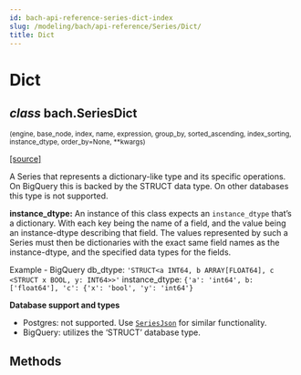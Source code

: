 ```yaml
---
id: bach-api-reference-series-dict-index
slug: /modeling/bach/api-reference/Series/Dict/
title: Dict
---
```


# Dict

<div className="class">

## <span className="type-annotation"><em>class</em></span> <span className="additional-name">bach.</span><span className="name">SeriesDict</span>

<small className="parameter-list">(<span className="parameter" id="engine">engine</span>, <span className="parameter" id="base_node">base_node</span>, <span className="parameter" id="index">index</span>, <span className="parameter" id="name">name</span>, <span className="parameter" id="expression">expression</span>, <span className="parameter" id="group_by">group_by</span>, <span className="parameter" id="sorted_ascending">sorted_ascending</span>, <span className="parameter" id="index_sorting">index_sorting</span>, <span className="parameter" id="instance_dtype">instance_dtype</span>, <span className="parameter" id="order_by">order_by=None</span>, <span className="parameter" id="**">\*\*kwargs</span>)</small>


&#8203;<span className="view-source">[[source]](https://github.com/objectiv/objectiv-analytics/blob/main/bach/bach/series/series_dict.py)</span>

<div className="content">

A Series that represents a dictionary-like type and its specific operations.
On BigQuery this is backed by the STRUCT data type. On other databases this type is not supported.

**instance_dtype:**
An instance of this class expects an `instance_dtype` that’s a dictionary. With each key being the
name of a field, and the value being an instance-dtype describing that field. The values represented by
such a Series must then be dictionaries with the exact same field names as the instance-dtype, and the
specified data types for the fields.

Example -
BigQuery db_dtype: `'STRUCT<a INT64, b ARRAY[FLOAT64], c <STRUCT x BOOL, y: INT64>>'`
instance_dtype: `{'a': 'int64', b: ['float64'], 'c': {'x': 'bool', 'y': 'int64'}`

**Database support and types**

* Postgres: not supported. Use [`SeriesJson`](/modeling/bach/api-reference/Series/Json/index.mdx#bach.SeriesJson) for similar functionality.
* BigQuery: utilizes the ‘STRUCT’ database type.


</div>


</div>

## Methods

<div className="table-autosummary">

|                                                   |                                                                                                                                                                                                     |
| ------------------------------------------------- | -------------------------------------------------------------------------------------------------------------------------------------------------------------------------------------------------- |


</div>
